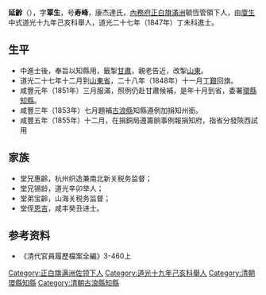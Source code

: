 '''延齡'''（{{bd|1812年||？年|catIdx=Y延}}），字'''覃生'''，号'''寿峰'''，康杰達氏，[[內務府滿洲正白旗|內務府正白旗滿洲]]毓恆管領下人，由[[廩生|廩生]]中式道光十九年己亥科舉人，道光二十七年（1847年）丁未科進士。

== 生平 ==
* 中進士後，奉旨以知縣用，籤掣[[甘肅|甘肅]]，親老告近，改掣[[山東|山東]]。
* 道光二十七年十二月到[[山東省_(清)|山東省]]，二十八年（1848年）十一月[[丁艱|丁艱]]回旗。
* 咸豐元年（1851年）三月服滿，照例仍赴甘肅候補，是年十月到省，委署[[環縣|環縣]][[知縣|知縣]]。
* 咸豐三年（1853年）七月題補[[古浪縣|古浪縣]]知縣遵例加捐知州銜。
* 咸豐五年（1855年）十二月，在捐銅局遵籌餉事例報捐知府，指省分發陝西試用

==家族==
* 堂兄惠齡，杭州织造兼南北新关税务监督；
* 堂兄锡龄，道光辛卯举人；
* 堂弟宝齡，山海关税务监督；
* 堂侄[[恩吉|恩吉]]，咸丰癸丑进士。

== 参考资料 ==
*《清代官員履歷檔案全編》3-460上
{{reflist|2}}

{{道光二十七年丁未科殿試金榜}}

{{Authority control}}

{{DEFAULTSORT:Y延}}
[[Category:正白旗满洲佐领下人|Category:正白旗满洲佐领下人]]
[[Category:道光十九年己亥科舉人|Category:道光十九年己亥科舉人]]
[[Category:清朝環縣知縣|Category:清朝環縣知縣]]
[[Category:清朝古浪縣知縣|Category:清朝古浪縣知縣]]